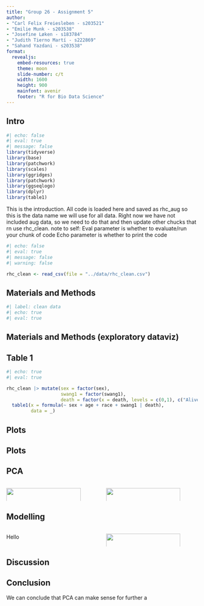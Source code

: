 ```yaml
---
title: "Group 26 - Assignment 5"
author: 
- "Carl Felix Freiesleben - s203521"
- "Emilie Munk - s203538"
- "Josefine Løken - s183784"
- "Judith Tierno Martí - s222869"
- "Sahand Yazdani - s203538"
format:
  revealjs:
    embed-resources: true
    theme: moon
    slide-number: c/t
    width: 1600
    height: 900
    mainfont: avenir
    footer: "R for Bio Data Science"
---
```

## Intro
```r
#| echo: false
#| eval: true
#| message: false
library(tidyverse)
library(base)
library(patchwork)
library(scales)
library(ggridges)
library(patchwork)
library(ggseqlogo)
library(dplyr)
library(table1)
```
This is the introduction. All code is loaded here and saved as rhc_aug so this is the data name we will use for all data. Right now we have not included aug data, so we need to do that and then update other chucks that rn use rhc_clean.
note to self:
Eval parameter is whether to evaluate/run your chunk of code
Echo parameter is whether to print the code

```r
#| echo: false
#| eval: true
#| message: false
#| warning: false

rhc_clean <- read_csv(file = "../data/rhc_clean.csv")

```



<!--# ---------------------------------------------------------------------- -->
<!--# SLIDE ---------------------------------------------------------------- -->
<!--# ---------------------------------------------------------------------- -->
## Materials and Methods

```r
#| label: clean data 
#| echo: true
#| eval: true
```


<!--# ---------------------------------------------------------------------- -->
<!--# SLIDE ---------------------------------------------------------------- -->
<!--# ---------------------------------------------------------------------- -->
## Materials and Methods (exploratory dataviz)

<!--# ---------------------------------------------------------------------- -->
<!--# SLIDE ---------------------------------------------------------------- -->
<!--# ---------------------------------------------------------------------- -->
## Table 1
```r
#| echo: true
#| eval: true

rhc_clean |> mutate(sex = factor(sex),
                    swang1 = factor(swang1),
                    death = factor(x = death, levels = c(0,1), c("Alive","Dead"))) |> 
  table1(x = formula(~ sex + age + race + swang1 | death),
         data = _)

```


<!--# ---------------------------------------------------------------------- -->
<!--# SLIDE ---------------------------------------------------------------- -->
<!--# ---------------------------------------------------------------------- -->
## Plots

<!--# ---------------------------------------------------------------------- -->
<!--# SLIDE ---------------------------------------------------------------- -->
<!--# ---------------------------------------------------------------------- -->
## Plots

<!--# ---------------------------------------------------------------------- -->
<!--# SLIDE ---------------------------------------------------------------- -->
<!--# ---------------------------------------------------------------------- -->
## PCA

:::: {.columns}

::: {.column width="50%"}


![](../results/results_plotted_on_coordinates.png){width=90% fig-align="left"}

:::

::: {.column width="50%"}

![](../results/PCA_explained.png){width=90% fig-align="right"}




:::

::::


<!--# ---------------------------------------------------------------------- -->
<!--# SLIDE ---------------------------------------------------------------- -->
<!--# ---------------------------------------------------------------------- -->
## Modelling

:::: {.columns}

::: {.column width="50%"}
Hello

:::

::: {.column width="50%"}

![](../results/model_estimates.png){width=90% fig-align="right"}


:::

::::




 
<!--# ---------------------------------------------------------------------- -->
<!--# SLIDE ---------------------------------------------------------------- -->
<!--# ---------------------------------------------------------------------- -->
## Discussion



<!--# ---------------------------------------------------------------------- -->
<!--# SLIDE ---------------------------------------------------------------- -->
<!--# ---------------------------------------------------------------------- -->
## Conclusion

We can conclude that PCA can make sense for further a

